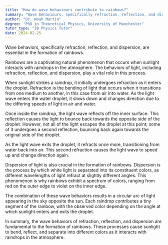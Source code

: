 ```yaml
---
title: "How do wave behaviours contribute to rainbows?"
summary: "Wave behaviours, specifically refraction, reflection, and dispersion, contribute to the formation of rainbows."
author: "Dr. Noah Martin"
degree: "PhD in Theoretical Physics, University of Manchester"
tutor_type: "IB Physics Tutor"
date: 2024-02-25
---
```


Wave behaviors, specifically refraction, reflection, and dispersion, are essential in the formation of rainbows.

Rainbows are a captivating natural phenomenon that occurs when sunlight interacts with raindrops in the atmosphere. The behaviors of light, including refraction, reflection, and dispersion, play a vital role in this process.

When sunlight strikes a raindrop, it initially undergoes refraction as it enters the droplet. Refraction is the bending of light that occurs when it transitions from one medium to another, in this case from air into water. As the light wave enters the water droplet, it slows down and changes direction due to the differing speeds of light in air and water.

Once inside the raindrop, the light wave reflects off the inner surface. This reflection causes the light to bounce back towards the opposite side of the droplet. However, not all of the light escapes the droplet at this point; some of it undergoes a second reflection, bouncing back again towards the original side of the droplet.

As the light wave exits the droplet, it refracts once more, transitioning from water back into air. This second refraction causes the light wave to speed up and change direction again.

Dispersion of light is also crucial in the formation of rainbows. Dispersion is the process by which white light is separated into its constituent colors, as different wavelengths of light refract at slightly different angles. This phenomenon is why rainbows exhibit a spectrum of colors, ranging from red on the outer edge to violet on the inner edge.

The combination of these wave behaviors results in a circular arc of light appearing in the sky opposite the sun. Each raindrop contributes a tiny segment of the rainbow, with the observed color depending on the angle at which sunlight enters and exits the droplet.

In summary, the wave behaviors of refraction, reflection, and dispersion are fundamental to the formation of rainbows. These processes cause sunlight to bend, reflect, and separate into different colors as it interacts with raindrops in the atmosphere.
    